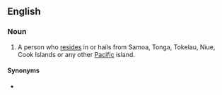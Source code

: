 {{wikipedia}}

==English==

===Noun===
{{en-noun|head=[[Pacific]] [[islander|Islander]]}}

# A person who [[reside]]s in or hails from Samoa, Tonga, Tokelau, Niue, Cook Islands or any other [[Pacific]] island.

====Synonyms====
* {{l|en|Islander}}
